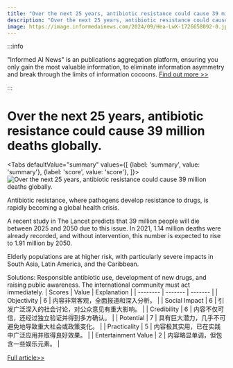 ```yaml
---
title: "Over the next 25 years, antibiotic resistance could cause 39 million deaths globally."
description: "Over the next 25 years, antibiotic resistance could cause 39 million deaths globally."
image: https://image.informedainews.com/2024/09/Hea-LwX-1726658092-0.jpg
---
```



:::info

"Informed AI News" is an publications aggregation platform, ensuring you only gain the most valuable information, to eliminate information asymmetry and break through the limits of information cocoons.  [Find out more >>](/)

:::

# Over the next 25 years, antibiotic resistance could cause 39 million deaths globally.


<Tabs
	defaultValue="summary"
	values={[
	{label: 'summary', value: 'summary'},
	{label: 'score', value: 'score'},
]}>
<TabItem value="summary">
<img
  src="https://image.informedainews.com/2024/09/Hea-LwX-1726658092-0.jpg"
  alt="Over the next 25 years, antibiotic resistance could cause 39 million deaths globally."
/>



Antibiotic resistance, where pathogens develop resistance to drugs, is rapidly becoming a global health crisis.

A recent study in The Lancet predicts that 39 million people will die between 2025 and 2050 due to this issue. In 2021, 1.14 million deaths were already recorded, and without intervention, this number is expected to rise to 1.91 million by 2050.

Elderly populations are at higher risk, with particularly severe impacts in South Asia, Latin America, and the Caribbean.

Solutions: Responsible antibiotic use, development of new drugs, and raising public awareness. The international community must act immediately.
</TabItem>
<TabItem value="score">
	| Scores     | Value   | Explanation |
	| -------- | ------- | ------- |
	| Objectivity  | 6    | 内容非常客观，全面报道和深入分析。    |
	| Social Impact | 6     | 引发广泛深入的社会讨论，对公众意见有重大影响。    |
	| Credibility    | 6    | 内容不仅可信，还经过独立验证并得到多方确认。    |
	| Potential    | 7    | 具有巨大潜力，几乎不可避免地导致重大社会或政策变化。    |
	| Practicality    | 5    | 内容极其实用，已在实践中广泛应用并取得良好效果。    |
	| Entertainment Value    | 2    | 内容略显单调，但包含一些娱乐元素。    |
</TabItem>
</Tabs>

[Full article>>](https://www.cnbeta.com.tw/articles/science/1446210.htm)
